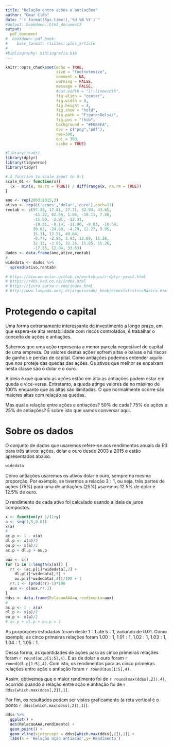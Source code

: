 ```yaml
---
title: "Relação entre ações e antiações"
author: "Omar Cléo"
date: "`r format(Sys.time(),'%d %B %Y')`"
#output: bookdown::html_document2
output:
  pdf_document
#  bookdown::pdf_book:
#    base_format: rticles::plos_article
#
#bibliography: bibliografia.bib
---
```


\renewcommand{\figurename}{Figura}
\renewcommand{\tablename}{Tabela}

```r
knitr::opts_chunk$set(echo = TRUE, 
                      size = "footnotesize",
                      comment = NA,
                      warning = FALSE,
                      message = FALSE,
                      #out.width = "1\\linewidth",
                      fig.align = "center",
                      fig.width = 8, 
                      fig.height = 4, 
                      fig.show = "hold",
                      fig.path = "FigurasBolsa/",
                      fig.pos = "!htb",
                      background = "#E6E6FA",
                      dev = c("png",'pdf'),
                      res=300,
                      dpi = 300,
                      cache = TRUE)
```

```r
#library(readr)
library(dplyr)
library(tidyverse)
library(tidyr)
```

```r
# A function to scale input to 0-1
scale_01 <- function(x){
  (x - min(x, na.rm = TRUE)) / diff(range(x, na.rm = TRUE))
}
```

```r
ano <- rep(2003:2015,3)
ativo <- rep(c('acoes','dolar','ouro'),each=13)
rentab <- c(97.33, 17.81, 27.71, 32.93, 43.65,
            -41.22, 82.66, 1.04, -18.11, 7.40,
            -15.50, -2.91, -13.31, 
            -18.31, -8.14, -11.96, -8.63, -16.69,
            30.02, -24.69, -4.79, 12.27, 9.95,
            15.31, 12.51, 49.04,
            -0.77, -2.85, 2.93, 12.69, 11.26, 
            32.13, -3.05, 32.26, 15.85, 15.26, 
            -17.35, 12.04, 33.63)
dados <- data.frame(ano,ativo,rentab)
#
widedata <- dados %>% 
  spread(ativo,rentab)
```

```r
# https://bioconnector.github.io/workshops/r-dplyr-yeast.html
# https://r4ds.had.co.nz/index.html
# https://livro.curso-r.com/index.html
# http://www.lampada.uerj.br/arquivosdb/_book/bioestatisticaBasica.html

```

# Protegendo o capital

Uma forma extremamente interessante de investimento a longo prazo, em que espera-se alta rentabilidade com riscos controlados, é trabalhar o conceito de ações e antiações.

Sabemos que uma ação representa a menor parcela negociável do capital de uma empresa. Os valores destas ações sofrem altas e baixas e há riscos de ganhos e perdas de capital. Como antiações podemos entender aquilo que nos proteje das quedas das ações. Os ativos que melhor se encaixam nesta classe são o dolar e o ouro. 

A ideia é que quando as ações estão em alta as antiações podem estar em queda e vice-versa. Entretanto, a queda atinge valores de no máximo de 100\% enquanto que as altas são ilimitadas. O que normalmente ocorre são maiores altas com relação as quedas. 

Mas qual a relação entre ações e antiações? 50\% de cada? 75\% de ações e 25\% de antiações? É sobre isto que vamos conversar aqui.


# Sobre os dados

O conjunto de dados que usaremos refere-se aos rendimentos anuais da $B3$ para três ativos: ações, dolar e ouro desde 2003 a 2015 e estão apresentados abaixo.

```r
widedata
```

Como antiações usaremos os ativos dolar e ouro, sempre na mesma proporção. Por exemplo, se tivermos a relação $3:1$, ou seja, três partes de ações (75\%) para uma de antiações (25\%) usaremos 12.5\% de dolar e 12.5\% de ouro.

O rendimento de cada ativo foi calculado usando a ideia de juros compostos.

```r
x <- function(y) 1/(1+y)
a <- seq(1,5,0.01)
x(a)
#
ac.p <- 1 - x(a)
dl.p <- x(a)/2
ou.p <- x(a)/2
ac.p + dl.p + ou.p

aux <- c()
for (i in 1:length(x(a))) {
  rr <- (ac.p[i]*widedata[,2] +
    dl.p[i]*widedata[,3] + 
    ou.p[i]*widedata[,4])/100 + 1
  rr.1 <- (prod(rr)-1)*100
  aux <- c(aux,rr.1)
}
ddss <- data.frame(RelacaoAAA=a,rendimento=aux)
#
ac.p <- 1 - x(a)
dl.p <- x(a)/2
ou.p <- x(a)/2
# ac.p + dl.p + ou.p = 1
```

As porporções estudadas foram deste $1:1$ até $5:1$, variando de 0.01. Como exemplo, as cinco primeiras relações foram $1.00:1$, $1.01:1$, $1.02:1$, $1.03:1$, $1.04:1$, $1.05:1$.

Dessa forma, as  quantidades de ações para as cinco primeiras relações foram `r round(ac.p[1:5],4)`. E as de dolar e ouro foram `r round(dl.p[1:5],4)`. Com isto, os rendimentos para as cinco primeiras relações entre ação e antiação foram `r round(aux[1:5],4)`.

Assim, obtivemos que o maior rendimento foi de `r round(max(ddss[,2]),4)`, ocorrido quando a relação entre ação e antiação foi de `r ddss[which.max(ddss[,2]),1]`.

Por fim, os resultados podem ser vistos graficamente (a reta vertical é o ponto `r ddss[which.max(ddss[,2]),1]`). 

```r
ddss %>% 
  ggplot() +
  aes(RelacaoAAA,rendimento) +
  geom_point() +
  geom_vline(xintercept = ddss[which.max(ddss[,2]),1]) +
  labs(x = 'Relação ação antiacão',y='Rendimento')

```
